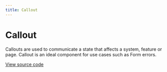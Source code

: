 ```yaml
---
title: Callout
---
```


# Callout

Callouts are used to communicate a state that affects a system, feature or page.
Callout is an ideal component for use cases such as Form errors.

[View source code](https://github.com/Spendesk/grapes/tree/master/src/components/Callout)
